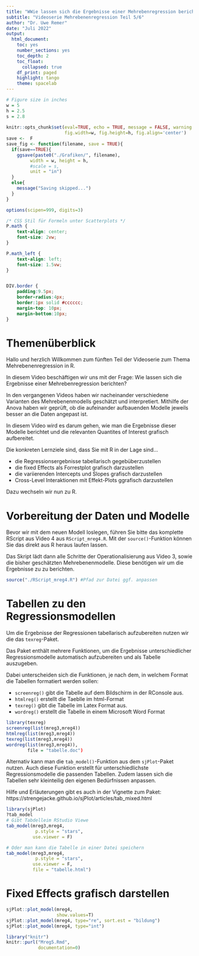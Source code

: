 ```yaml
---
title: "WWie lassen sich die Ergebnisse einer Mehrebenregression berichten?"
subtitle: "Videoserie Mehrebenenregression Teil 5/6"
author: "Dr. Uwe Remer"
date: "Juli 2022"
output:
  html_document:
    toc: yes
    number_sections: yes
    toc_depth: 2
    toc_float:
      collapsed: true
    df_print: paged
    highlight: tango
    theme: spacelab
---
```


```r
# Figure size in inches
w = 5
h = 2.5
s = 2.8
    
knitr::opts_chunk$set(eval=TRUE, echo = TRUE, message = FALSE, warning = FALSE,
                      fig.width=w, fig.height=h, fig.align='center')
save <-  F
save_fig <- function(filename, save = TRUE){
  if(save==TRUE){
    ggsave(paste0("./Grafiken/", filename), 
         width = w, height = h,
         #scale = s,       
         unit = "in")
  }
  else{
    message("Saving skipped...")
  }
}

options(scipen=999, digits=3)
```

```css
/* CSS Stil für Formeln unter Scatterplots */
P.math {
    text-align: center;
    font-size: 2vw;
}

P.math_left {
    text-align: left;
    font-size: 1.5vw;
}


DIV.border {
    padding:9.5px;
    border-radius:4px;
    border:1px solid #cccccc;
    margin-top: 10px;
    margin-bottom:10px;
}
```


# Themenüberblick

Hallo und herzlich Willkommen zum fünften Teil der Videoserie zum Thema Mehrebenenregression in R. 
 
In diesem Video beschäftigen wir uns mit der Frage: Wie lassen sich die Ergebnisse einer Mehrebenregression berichten?

In den vergangenen Videos haben wir nacheinander verschiedene Varianten des Mehrebenenmodells geschätzt und interpretiert. Mithilfe der Anova haben wir geprüft, ob die aufeinander aufbauenden Modelle jeweils besser an die Daten angepast ist.

In diesem Video wird es darum gehen, wie man die Ergebnisse dieser Modelle berichtet und die relevanten Quantites of Interest grafisch aufbereitet.

Die konkreten Lernziele sind, dass Sie mit R in der Lage sind...

- die Regressionsergebnisse tabellarisch gegebüberzustellen
- die fixed Effects als Forrestplot grafisch darzustellen
- die variierenden Intercepts und Slopes grafisch darzustellen
- Cross-Level Interaktionen mit Effekt-Plots ggrafisch darzustellen


Dazu wechseln wir nun zu R.


# Vorbereitung der Daten und Modelle

Bevor wir mit dem neuen Modell loslegen, führen Sie bitte das komplette RScript aus Video 4 aus `RScript_mreg4.R`. Mit der `source()`-Funktion können Sie das direkt aus R heraus laufen lassen. 

Das Skript lädt dann alle Schritte der Operationalisierung aus Video 3, sowie die bisher geschätzten Mehrebenenmodelle. Diese benötigen wir um die Ergebnisse zu zu berichten.

```r
source("./RScript_mreg4.R") #Pfad zur Datei ggf. anpassen
```


# Tabellen zu den Regressionsmodellen

Um die Ergebnisse der Regressionen tabellarisch aufzubereiten nutzen wir die das `texreg`-Paket.

Das Paket enthält mehrere Funktionen, um die Ergebnisse unterschiedlicher Regressionsmodelle automatisch aufzubereiten und als Tabelle auszugeben.

Dabei unterscheiden sich die Funktionen, je nach dem, in welchem Format die Tabellen formatiert werden sollen:

- `screenreg()` gibt die Tabelle auf dem Bildschirm in der RConsole aus.
- `htmlreg()` erstellt die Taeblle im html-Format
- `texreg()` gibt die Tabelle im Latex Format aus.
- `wordreg()` erstellt die Tabelle in einem Microsoft Word Format


```r
library(texreg)
screenreg(list(mreg3,mreg4))
htmlreg(list(mreg3,mreg4))
texreg(list(mreg3,mreg4))
wordreg(list(mreg3,mreg4)),
        file = "tabelle.doc")
```

Alternativ kann man die `tab_model()`-Funktion aus dem `sjPlot`-Paket nutzen. Auch diese Funktion erstellt für unterschiedlichste Regressionsmodelle die passenden Tabellen. Zudem lassen sich die Tabellen sehr kleinteilig den eigenen Bedürfnissen anpassen. 

Hilfe und Erläuterungen gibt es auch in der Vignette zum Paket: https://strengejacke.github.io/sjPlot/articles/tab_mixed.html   

```r
library(sjPlot)
?tab_model
# Gibt Tabdelleim RStudio Viewe 
tab_model(mreg3,mreg4, 
           p.style = "stars",
          use.viewer = F)

# Oder man kann die Tabelle in einer Datei speichern
tab_model(mreg3,mreg4, 
           p.style = "stars",
          use.viewer = F,
          file = "tabelle.html")
```


# Fixed Effects grafisch darstellen

```r
sjPlot::plot_model(mreg4,
                   show.values=T)
sjPlot::plot_model(mreg4, type="re", sort.est = "bildung")
sjPlot::plot_model(mreg4, type="int")

```



```r
library("knitr")
knitr::purl("Mreg5.Rmd",
            documentation=0)
```
